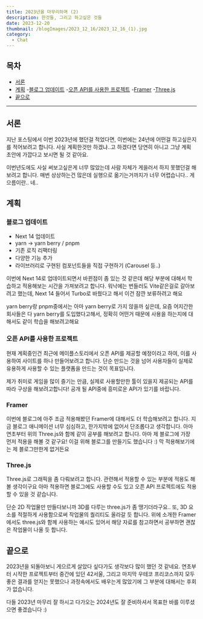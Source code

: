 ```yaml
---
title: 2023년을 마무리하며 (2)
description: 한것들, 그리고 하고싶은 것들
date: 2023-12-20
thumbnail: /blogImages/2023_12_16/2023_12_16_(1).jpg
category:
  - Chat
---
```


## 목차

- [서론](#서론)
- [계획](#계획)
  -[블로그 업데이트](#블로그-업데이트)
  -[오픈 API를 사용한 프로젝트](#오픈-api를-사용한-프로젝트)
  -[Framer](#framer)
  -[Three.js](#threejs)
- [끝으로](#끝으로)

---

## 서론

지난 포스팅에서 이번 2023년에 했던걸 적었다면, 이번에는 24년에 어떤걸 하고싶은지를 적어보려고 합니다.
사실 계획한것만 하겠냐..고 하겠다면 당연히 아니고 그냥 계획 초안에 가깝다고 보시면 될 것 같아요.

이번년도에도 사실 써보고싶은게 너무 많았는데 사람 자체가 게을러서 하지 못했던걸 해보려고 합니다.
매번 상상하는건 많은데 실행으로 옮기는거까지가 너무 어렵습니다.. 게으름이란.. 네..

## 계획

### 블로그 업데이트

- Next 14 업데이트
- yarn -> yarn berry / pnpm
- 기존 로직 리팩터링
- 다양한 기능 추가
- 라이브러리로 구현된 컴포넌트들을 직접 구현하기 (Carousel 등..)

이번에 Next 14로 업데이트되면서 바뀐점이 좀 있는 것 같은데 해당 부분에 대해서 학습하고 적용해보는 시간을 가져보려고 합니다.
워낙에는 번들러도 Vite같은걸로 갈아보려고 했는데, Next 14 들어서 Turbo로 바꿨다고 해서 이건 잠깐 보류하려고 해요

yarn berry랑 pnpm중에서는 아마 yarn berry로 가지 않을까 싶은데, 요즘 어지간한 회사들은 다 yarn berry를 도입했다고해서,
정확히 어떤거 때문에 사용을 하는지에 대해서도 같이 학습을 해보려고해요

### 오픈 API를 사용한 프로젝트

현재 계획중인건 최근에 메이플스토리에서 오픈 API를 제공할 예정이라고 하여, 이를 사용하여 사이트를 하나 만들어보려고 합니다.
단순 만드는 것을 넘어 사용자들이 실제로 유용하게 사용할 수 있는 플랫폼을 만드는 것이 목표입니다.

제가 취미로 게임을 많이 즐기는 만큼, 실제로 사용할만한 툴이 있을지 제공되는 API를 따라 구상을 해보려고합니다!
공개 될 API중에 흥미로운 API가 있기를 바랍니다.

### Framer

이번에 블로그에 아주 조금 적용해봤던 Framer에 대해서도 더 학습해보려고 합니다. 지금 블로그 애니메이션 너무 심심하고, 한가지밖에 없어서 단조롭다고 생각합니다.
아마 연초부터 위의 Three.js와 함께 같이 공부를 해보려고 합니다.
아마 제 블로그에 가장 먼저 적용을 해볼 것 같구요! 이걸 위해 블로그를 만들기도 했습니다 :) 막 적용해보기에는 제 블로그만한게 없거든요

### Three.js

Three.js로 그래픽을 좀 다뤄보려고 합니다. 관련해서 적용할 수 있는 부분에 적용도 해볼 생각이구요
아마 적용하면 블로그에도 사용할 수도 있고 오픈 API 프로젝트에도 적용할 수 있을 것 같습니다.

단순 2D 작업물만 만들다보니까 3D를 다루는 three.js가 좀 땡기더라구요.. 또, 3D 요소를 적절하게 사용함으로써 작업물의 퀄리티도 올라갈 듯 합니다.
위에 소개한 Framer에서도 three.js와 함께 사용하는 예시도 있어서 해당 자료를 참고하면서 공부하면 괜찮은 작업물이 나올 듯 합니다.

## 끝으로

2023년을 되돌아보니 게으르게 살았다 싶다가도 생각보다 많이 했던 것 같네요. 연초부터 시작한 프로젝트부터 중간에 있던 42서울, 그리고 마지막 우테코 프리코스까지
모두 좋은 결과를 얻지는 못했으나 과정속에서도 배우는게 많았기에 그 부분에 대해서는 후회가 없습니다.

다들 2023년 마무리 잘 하시고 다가오는 2024년도 잘 준비하셔서 목표한 바를 이루셨으면 좋겠습니다 :)